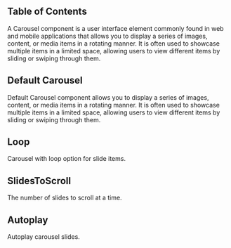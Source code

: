 



## Table of Contents

A Carousel component is a user interface element commonly found in web and mobile applications that allows you to display a series of images, content, or media items in a rotating manner. It is often used to showcase multiple items in a limited space, allowing users to view different items by sliding or swiping through them.

## Default Carousel

Default Carousel component allows you to display a series of images, content, or media items in a rotating manner. It is often used to showcase multiple items in a limited space, allowing users to view different items by sliding or swiping through them.

<CodePreview github="Carousel" code={DefaultCarouselCode}>
  <DefaultCarousel />
</CodePreview>

## Loop

Carousel with loop option for slide items.

<CodePreview github="Carousel" code={LoopCode}>
  <Loop />
</CodePreview>

## SlidesToScroll

The number of slides to scroll at a time.

<CodePreview github="Carousel" code={SlidesToScrollCode}>
  <SlidesToScroll />
</CodePreview>

## Autoplay

Autoplay carousel slides.

<CodePreview github="Carousel" code={AutoplayCode}>
  <Autoplay />
</CodePreview>
